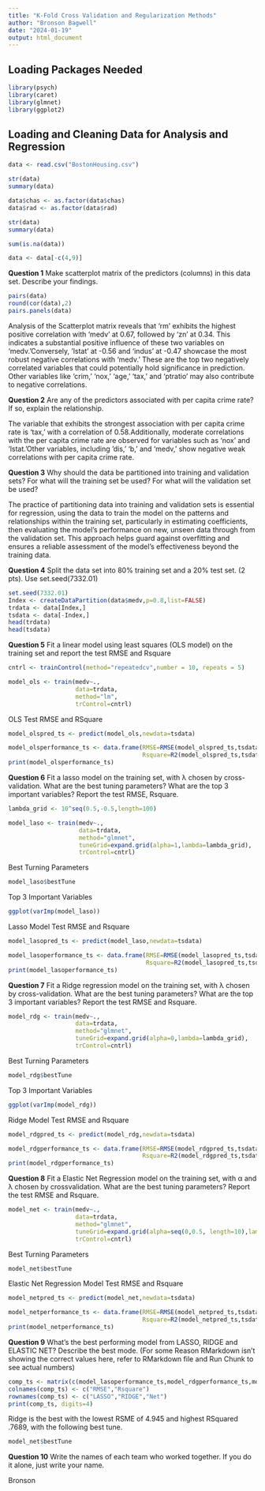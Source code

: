 ---
title: "K-Fold Cross Validation and Regularization Methods"
author: "Bronson Bagwell"
date: "2024-01-19"
output: html_document
---

## Loading Packages Needed

```{r, results='hide', warning=FALSE, message=FALSE}
library(psych)  
library(caret)
library(glmnet)
library(ggplot2)
```

## Loading and Cleaning Data for Analysis and Regression

```{r, results='hide'}
data <- read.csv("BostonHousing.csv")

str(data)   
summary(data)   

data$chas <- as.factor(data$chas)
data$rad <- as.factor(data$rad)

str(data)  
summary(data) 

sum(is.na(data))

data <- data[-c(4,9)] 
```
**Question 1** Make scatterplot matrix of the predictors (columns) in this data set. Describe your
findings.
```{r}
pairs(data)  
round(cor(data),2)  
pairs.panels(data)
```

  Analysis of the Scatterplot matrix reveals that 'rm' exhibits the highest positive correlation with 'medv' at 0.67, followed by 'zn' at 0.34. This indicates a substantial positive influence of these two variables on 'medv.'Conversely, 'lstat' at -0.56 and 'indus' at -0.47 showcase the most robust negative correlations with 'medv.' These are the top two negatively correlated variables that could potentially hold significance in prediction. Other variables like 'crim,' 'nox,' 'age,' 'tax,' and 'ptratio' may also contribute to negative correlations.
    
**Question 2** Are any of the predictors associated with per capita crime rate? If so, explain the
relationship.

  The variable that exhibits the strongest association with per capita crime rate is 'tax,' with a correlation of 0.58.Additionally, moderate correlations with the per capita crime rate are observed for variables such as 'nox' and 'lstat.'Other variables, including 'dis,' 'b,' and 'medv,' show negative weak correlations with per capita crime rate.
     
**Question 3** Why should the data be partitioned into training and validation sets? For what will the
training set be used? For what will the validation set be used? 

  The practice of partitioning data into training and validation sets is essential for regression, using the data to train the model on the patterns and relationships within the training set, particularly in estimating coefficients, then evaluating the model's performance on new, unseen data through from the validation set. This approach helps guard against overfitting and ensures a reliable assessment of the model's effectiveness beyond the training data.
  
**Question 4** Split the data set into 80% training set and a 20% test set. (2 pts). Use
set.seed(7332.01)  
```{r, results='hide'}
set.seed(7332.01) 
Index <- createDataPartition(data$medv,p=0.8,list=FALSE)
trdata <- data[Index,]
tsdata <- data[-Index,] 
head(trdata) 
head(tsdata)
```
**Question 5** Fit a linear model using least squares (OLS model) on the training set and report the test
RMSE and Rsquare

```{r, results='hide'}
cntrl <- trainControl(method="repeatedcv",number = 10, repeats = 5)

model_ols <- train(medv~., 
                   data=trdata,
                   method="lm",
                   trControl=cntrl)
```
OLS Test RMSE and RSquare
```{r}
model_olspred_ts <- predict(model_ols,newdata=tsdata)

model_olsperformance_ts <- data.frame(RMSE=RMSE(model_olspred_ts,tsdata$medv),
                                      Rsquare=R2(model_olspred_ts,tsdata$medv))
print(model_olsperformance_ts)
```

**Question 6** Fit a lasso model on the training set, with λ chosen by cross-validation. What are the
best tuning parameters? What are the top 3 important variables? Report the test RMSE,
Rsquare.

```{r, results='hide'}
lambda_grid <- 10^seq(0.5,-0.5,length=100)

model_laso <- train(medv~.,
                    data=trdata,
                    method="glmnet",
                    tuneGrid=expand.grid(alpha=1,lambda=lambda_grid),
                    trControl=cntrl)
```
Best Turning Parameters
```{r}
model_laso$bestTune
```
Top 3 Important Variables
```{r}
ggplot(varImp(model_laso))
```

Lasso Model Test RMSE and Rsquare
```{r}
model_lasopred_ts <- predict(model_laso,newdata=tsdata)

model_lasoperformance_ts <- data.frame(RMSE=RMSE(model_lasopred_ts,tsdata$medv),
                                       Rsquare=R2(model_lasopred_ts,tsdata$medv))
print(model_lasoperformance_ts)
```

**Question 7** Fit a Ridge regression model on the training set, with λ chosen by cross-validation.
What are the best tuning parameters? What are the top 3 important variables? Report
the test RMSE and Rsquare.
```{r}
model_rdg <- train(medv~.,
                   data=trdata,
                   method="glmnet",
                   tuneGrid=expand.grid(alpha=0,lambda=lambda_grid),
                   trControl=cntrl)
```
Best Turning Parameters
```{r}
model_rdg$bestTune
```
Top 3 Important Variables
```{r}
ggplot(varImp(model_rdg))
```

Ridge Model Test RMSE and Rsquare
```{r}

model_rdgpred_ts <- predict(model_rdg,newdata=tsdata)

model_rdgperformance_ts <- data.frame(RMSE=RMSE(model_rdgpred_ts,tsdata$medv),
                                      Rsquare=R2(model_rdgpred_ts,tsdata$medv))
print(model_rdgperformance_ts)
```

**Question 8** Fit a Elastic Net Regression model on the training set, with α and λ chosen by crossvalidation. What are the best tuning parameters? Report the test RMSE and Rsquare.

```{r}
model_net <- train(medv~.,
                   data=trdata,
                   method="glmnet",
                   tuneGrid=expand.grid(alpha=seq(0,0.5, length=10),lambda=lambda_grid),
                   trControl=cntrl)
```
Best Turning Parameters
```{r}
model_net$bestTune
```
Elastic Net Regression Model Test RMSE and Rsquare
```{r}
model_netpred_ts <- predict(model_net,newdata=tsdata)

model_netperformance_ts <- data.frame(RMSE=RMSE(model_netpred_ts,tsdata$medv),
                                      Rsquare=R2(model_netpred_ts,tsdata$medv))
print(model_netperformance_ts)
```

**Question 9** What’s the best performing model from LASSO, RIDGE and ELASTIC NET? Describe
the best mode. (For some Reason RMarkdown isn't showing the correct values here, refer to RMarkdown file and Run Chunk to see actual numbers)

```{r}
comp_ts <- matrix(c(model_lasoperformance_ts,model_rdgperformance_ts,model_netperformance_ts ),ncol=2,byrow=TRUE)
colnames(comp_ts) <- c("RMSE","Rsquare")
rownames(comp_ts) <- c("LASSO","RIDGE","Net")
print(comp_ts, digits=4)
```
Ridge is the best with the lowest RSME of 4.945 and highest RSquared .7689, with the following best tune.

```{r}
model_net$bestTune
```



**Question 10** Write the names of each team who worked together. If you do it alone, just write your
name.

Bronson